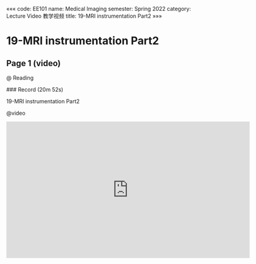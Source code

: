 «««
code: EE101
name: Medical Imaging
semester: Spring 2022
category: Lecture Video 教学视频
title: 19-MRI instrumentation Part2
»»»

# 19-MRI instrumentation Part2

## Page 1 (video)

@ Reading

<div class="markdown-body">
### Record (20m 52s)

19-MRI instrumentation Part2
</div>

@video

<iframe src="https://sbbrisk.com/e/785xmh5plad0.html" frameborder=0 marginwidth=0 marginheight=0 scrolling=no width=640 height=360 allowfullscreen></iframe>
